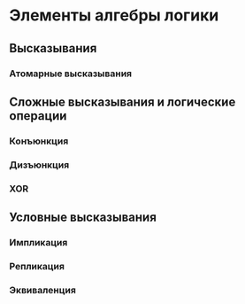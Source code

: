 # Элементы алгебры логики {#math-logic}

## Высказывания {#math-logic-utterance}

### Атомарные высказывания {#math-logic-utterance-atomic}

## Сложные высказывания и логические операции {#math-logic-orepation}

### Конъюнкция {#math-logic-orepation-and}

### Дизъюнкция {#math-logic-orepation-or}

### XOR {#math-logic-orepation-xor}

## Условные высказывания {#math-logic-conditions}

### Импликация {#math-logic-conditions-implication}

### Репликация {#math-logic-conditions-replication}

### Эквиваленция {#math-logic-conditions-equivalence}

